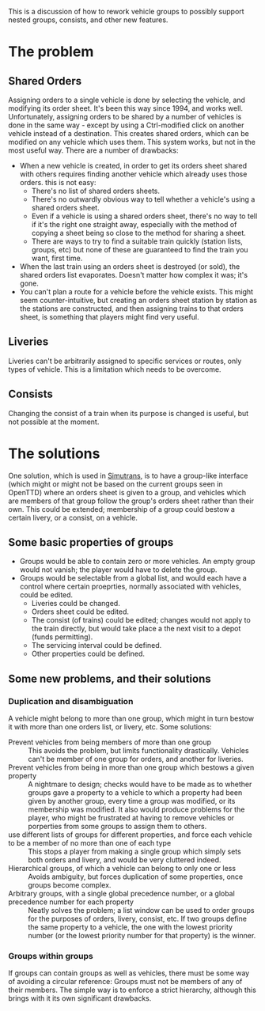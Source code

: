 This is a discussion of how to rework vehicle groups to possibly support nested groups, consists, and other new features.
=The problem=
==Shared Orders==
Assigning orders to a single vehicle is done by selecting the vehicle, and modifying its order sheet.  It's been this way since 1994, and works well.  Unfortunately, assigning orders to be shared by a number of vehicles is done in the same way - except by using a Ctrl-modified click on another vehicle instead of a destination.  This creates shared orders, which can be modified on any vehicle which uses them.  This system works, but not in the most useful way.  There are a number of drawbacks:
* When a new vehicle is created, in order to get its orders sheet shared with others requires finding another vehicle which already uses those orders.  this is not easy:
** There's no list of shared orders sheets.
** There's no outwardly obvious way to tell whether a vehicle's using a shared orders sheet.
** Even if a vehicle is using a shared orders sheet, there's no way to tell if it's the right one straight away, especially with the method of copying a sheet being so close to the method for sharing a sheet.
** There are ways to try to find a suitable train quickly (station lists, groups, etc) but none of these are guaranteed to find the train you want, first time.
* When the last train using an orders sheet is destroyed (or sold), the shared orders list evaporates.  Doesn't matter how complex it was; it's gone.
* You can't plan a route for a vehicle before the vehicle exists.  This might seem counter-intuitive, but creating an orders sheet station by station as the stations are constructed, and then assigning trains to that orders sheet, is something that players might find very useful.
==Liveries==
Liveries can't be arbitrarily assigned to specific services or routes, only types of vehicle.  This is a limitation which needs to be overcome.
==Consists==
Changing the consist of a train when its purpose is changed is useful, but not possible at the moment.
=The solutions=
One solution, which is used in [http://www.simutrans-germany.com/wiki/wiki/tiki-index.php?page=en_LineManagement Simutrans], is to have a group-like interface (which might or might not be based on the current groups  seen in OpenTTD) where an orders sheet is given to a group, and vehicles which are members of that group follow the group's orders sheet rather than their own.  This could be extended; membership of a group could bestow a certain livery, or a consist, on a vehicle.

==Some basic properties of groups==
*Groups would be able to contain zero or more vehicles.  An empty group would not vanish; the player would have to delete the group.
*Groups would be selectable from a global list, and would each have a control where certain proeprties, normally associated with vehicles, could be edited.
**Liveries could be changed.
**Orders sheet could be edited.
**The consist (of trains) could be edited; changes would not apply to the train directly, but would take place a the next visit to a depot (funds permitting).
**The servicing interval could be defined.
**Other properties could be defined.

==Some new problems, and their solutions==
===Duplication and disambiguation===
A vehicle might belong to more than one group, which might in turn bestow it with more than one orders list, or livery, etc.  Some solutions:
;Prevent vehicles from being members of more than one group
:This avoids the problem, but limits functionality drastically. Vehicles can't be member of one group for orders, and another for liveries.
;Prevent vehicles from being in more than one group which bestows a given property
:A nightmare to design; checks would have to be made as to whether groups gave a property to a vehicle to which a property had been given by another group, every time a group was modified, or its membership was modified.  It also would produce problems for the player, who might be frustrated at having to remove vehicles or porperties from some groups to assign them to others.
;use different lists of groups for different properties, and force each vehicle to be a member of no more than one of each type
:This stops a player from making a single group which simply sets both orders and livery, and would be very cluttered indeed.
;Hierarchical groups, of which a vehicle can belong to only one or less
:Avoids ambiguity, but forces duplication of some properties, once groups become complex.
;Arbitrary groups, with a single global precedence number, or a global precedence number for each property
:Neatly solves the problem; a list window can be used to order groups for the purposes of orders, livery, consist, etc.  If two groups define the same property to a vehicle, the one with the lowest priority number (or the lowest priority number for that property) is the winner.
===Groups within groups===
If groups can contain groups as well as vehicles, there must be some way of avoiding a circular reference: Groups must not be members of any of their members.  The simple way is to enforce a strict hierarchy, although this brings with it its own significant drawbacks.
